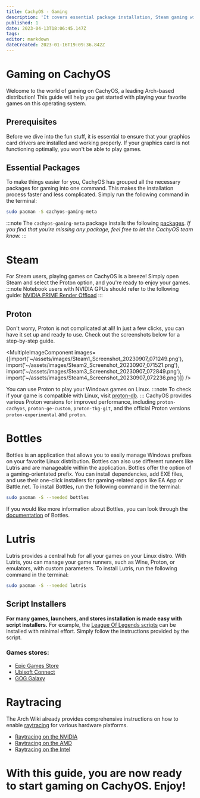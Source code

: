 ```yaml
---
title: CachyOS - Gaming
description: 'It covers essential package installation, Steam gaming with Proton, various Proton version options, Lutris as a central hub for all games, and script installers for popular games like League of Legends.'
published: 1
date: 2023-04-13T18:06:45.147Z
tags:
editor: markdown
dateCreated: 2023-01-16T19:09:36.842Z
---
```



# Gaming on CachyOS
Welcome to the world of gaming on CachyOS, a leading Arch-based distribution! This guide will help you get started with playing your favorite games on this operating system.

## Prerequisites
Before we dive into the fun stuff, it is essential to ensure that your graphics card drivers are installed and working properly. If your graphics card is not functioning optimally, you won't be able to play games.

## Essential Packages
To make things easier for you, CachyOS has grouped all the necessary packages for gaming into one command. This makes the installation process faster and less complicated. Simply run the following command in the terminal:

```sh
sudo pacman -S cachyos-gaming-meta
```

:::note
The `cachyos-gaming-meta` package installs the following [packages](https://github.com/CachyOS/CachyOS-PKGBUILDS/blob/master/cachyos-gaming-meta/PKGBUILD). *If you find that you're missing any package, feel free to let the CachyOS team know.*
:::

# Steam
For Steam users, playing games on CachyOS is a breeze! Simply open Steam and select the Proton option, and you're ready to enjoy your games.
:::note
Notebook users with NVIDIA GPUs should refer to the following guide: [NVIDIA PRIME Render Offload](https://wiki.cachyos.org/notebooks/)
:::

## Proton
Don't worry, Proton is not complicated at all! In just a few clicks, you can have it set up and ready to use. Check out the screenshots below for a step-by-step guide.

<MultipleImageComponent images={[import('~/assets/images/Steam1_Screenshot_20230907_071249.png'), import('~/assets/images/Steam2_Screenshot_20230907_071521.png'), import('~/assets/images/Steam3_Screenshot_20230907_072849.png'), import('~/assets/images/Steam4_Screenshot_20230907_072236.png')]} />

You can use Proton to play your Windows games on Linux.
:::note
To check if your game is compatible with Linux, visit [proton-db](https://www.protondb.com/).
:::
CachyOS provides various Proton versions for improved performance, including `proton-cachyos`, `proton-ge-custom`, `proton-tkg-git`, and the official Proton versions `proton-experimental` and `proton`.

# Bottles
Bottles is an application that allows you to easily manage Windows prefixes on your favorite Linux distribution. Bottles can also use different runners like Lutris and are manageable within the application. Bottles offer the option of a gaming-orientated prefix. You can install dependencies, add EXE files, and use their one-click installers for gaming-related apps like EA App or Battle.net. To install Bottles, run the following command in the terminal:
```sh
sudo pacman -S --needed bottles
```
If you would like more information about Bottles, you can look through the [documentation](https://docs.usebottles.com/) of Bottles.

# Lutris
Lutris provides a central hub for all your games on your Linux distro. With Lutris, you can manage your game runners, such as Wine, Proton, or emulators, with custom parameters. To install Lutris, run the following command in the terminal:
```sh
sudo pacman -S --needed lutris
```

## Script Installers
**For many games, launchers, and stores installation is made easy with script installers.**
For example, the [League Of Legends scripts](https://lutris.net/games/league-of-legends/) can be installed with minimal effort. Simply follow the instructions provided by the script.

### Games stores:
- [Epic Games Store](https://lutris.net/games/epic-games-store/)
- [Ubisoft Connect](https://lutris.net/games/ubisoft-connect/)
- [GOG Galaxy](https://lutris.net/games/gog-galaxy/)

# Raytracing
The Arch Wiki already provides comprehensive instructions on how to enable [raytracing](https://wiki.archlinux.org/title/Hardware_raytracing) for various hardware platforms.
- [Raytracing on the NVIDIA](https://wiki.archlinux.org/title/Hardware_raytracing#NVIDIA)
- [Raytracing on the AMD](https://wiki.archlinux.org/title/Hardware_raytracing#AMD)
- [Raytracing on the Intel](https://wiki.archlinux.org/title/Hardware_raytracing#Intel)

# With this guide, you are now ready to start gaming on CachyOS. Enjoy!
